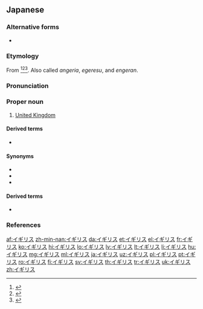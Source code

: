 ==Japanese==
{{wikipedia|lang=ja}}

===Alternative forms===
* {{ja-l|英吉利}} {{qualifier|Ateji, rare}}

===Etymology===
From {{etyl|pt|ja|sort=いぎりす}} {{m|pt|inglês||[[English]]}}<ref>{{R:Kokugo Dai Jiten}}</ref><ref>{{R:Kojien}}</ref><ref>{{R:Daijirin}}</ref>. Also called ''angeria'', ''egeresu'', and ''engeran''.

===Pronunciation===
{{ja-pron|sort=いぎりす|acc=h|a=Ja-Igirisu.ogg}}

===Proper noun===
{{ja-pos|proper}}

# [[United Kingdom]]

====Derived terms====
* {{ja-r|イギリス人|イギリスじん}}

====Synonyms====
* {{ja-r|英国|えいこく}}
* {{ja-r|連合王国|れんごうおうこく|gloss=[[United Kingdom]]}}
* {{ja-r|グレートブリテンおよび北アイルランド連合王国|グレート ブリテン および きた-アイルランド れんごうおうこく|gloss=[[United Kingdom of Great Britain and Northern Ireland]]}}

====Derived terms====
* {{ja-r|イギリス帝国|イギリス ていこく|gloss=[[British Empire]]}}

===References===
<references/>
{{catlangcode|ja|United Kingdom|Countries of Europe|Exonyms|sort=いぎりす}}

[[af:イギリス]]
[[zh-min-nan:イギリス]]
[[da:イギリス]]
[[et:イギリス]]
[[el:イギリス]]
[[fr:イギリス]]
[[ko:イギリス]]
[[hi:イギリス]]
[[lo:イギリス]]
[[lv:イギリス]]
[[lt:イギリス]]
[[li:イギリス]]
[[hu:イギリス]]
[[mg:イギリス]]
[[ml:イギリス]]
[[ja:イギリス]]
[[uz:イギリス]]
[[pl:イギリス]]
[[pt:イギリス]]
[[ro:イギリス]]
[[fi:イギリス]]
[[sv:イギリス]]
[[th:イギリス]]
[[tr:イギリス]]
[[uk:イギリス]]
[[zh:イギリス]]
